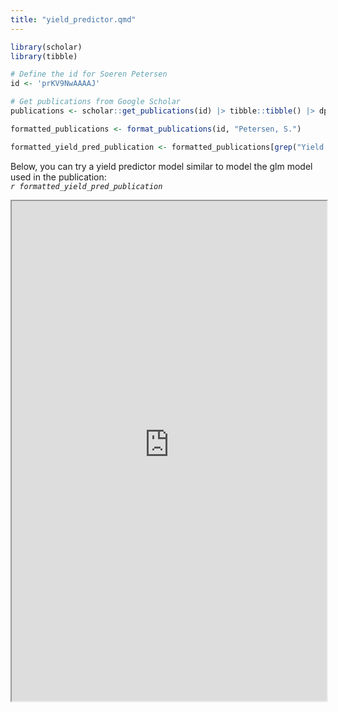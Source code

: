 ```yaml
---
title: "yield_predictor.qmd"
---
```


```r

library(scholar)
library(tibble)

# Define the id for Soeren Petersen
id <- 'prKV9NwAAAAJ' 

# Get publications from Google Scholar
publications <- scholar::get_publications(id) |> tibble::tibble() |> dplyr::arrange(desc(year))

formatted_publications <- format_publications(id, "Petersen, S.")

formatted_yield_pred_publication <- formatted_publications[grep("Yield prediction", formatted_publications)]

```

Below, you can try a yield predictor model similar to model the glm model used in the publication:  
  *`r formatted_yield_pred_publication`*   


<iframe src="https://f0om03-s0ren-petersen.shinyapps.io/yield_predictor/" width="100%" height="800px"></iframe>
